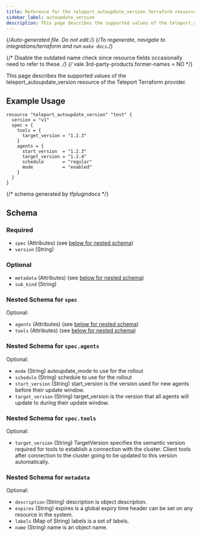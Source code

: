 ```yaml
---
title: Reference for the teleport_autoupdate_version Terraform resource
sidebar_label: autoupdate_version
description: This page describes the supported values of the teleport_autoupdate_version resource of the Teleport Terraform provider.
---
```


{/*Auto-generated file. Do not edit.*/}
{/*To regenerate, navigate to integrations/terraform and run `make docs`.*/}

{/* Disable the outdated name check since resource fields occasionally need
to refer to these. */}
{/* vale 3rd-party-products.former-names = NO */}

This page describes the supported values of the teleport_autoupdate_version resource of the Teleport Terraform provider.




## Example Usage

```hcl
resource "teleport_autoupdate_version" "test" {
  version = "v1"
  spec = {
    tools = {
      target_version = "1.2.3"
    }
    agents = {
      start_version  = "1.2.3"
      target_version = "1.2.4"
      schedule       = "regular"
      mode           = "enabled"
    }
  }
}
```

{/*  schema generated by tfplugindocs */}
## Schema

### Required

- `spec` (Attributes) (see [below for nested schema](#nested-schema-for-spec))
- `version` (String)

### Optional

- `metadata` (Attributes) (see [below for nested schema](#nested-schema-for-metadata))
- `sub_kind` (String)

### Nested Schema for `spec`

Optional:

- `agents` (Attributes) (see [below for nested schema](#nested-schema-for-specagents))
- `tools` (Attributes) (see [below for nested schema](#nested-schema-for-spectools))

### Nested Schema for `spec.agents`

Optional:

- `mode` (String) autoupdate_mode to use for the rollout
- `schedule` (String) schedule to use for the rollout
- `start_version` (String) start_version is the version used for new agents before their update window.
- `target_version` (String) target_version is the version that all agents will update to during their update window.


### Nested Schema for `spec.tools`

Optional:

- `target_version` (String) TargetVersion specifies the semantic version required for tools to establish a connection with the cluster. Client tools after connection to the cluster going to be updated to this version automatically.



### Nested Schema for `metadata`

Optional:

- `description` (String) description is object description.
- `expires` (String) expires is a global expiry time header can be set on any resource in the system.
- `labels` (Map of String) labels is a set of labels.
- `name` (String) name is an object name.
